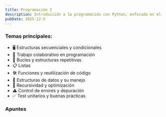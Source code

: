 ```yaml
---
title: Programación I
description: Introducción a la programación con Python, enfocada en el pensamiento lógico y la resolución de problemas mediante código claro y eficiente.
pubDate: 2025-12-5
---
```


<h3 class="assignatureTitle">Temas principales:</h3>

- 🖥️ Estructuras secuenciales y condicionales
- 🤝 Trabajo colaborativo en programación
- 🔄 Bucles y estructuras repetitivas
- 📋 Listas
- 🛠️ Funciones y reutilización de código
- 📂 Estructuras de datos y su manejo
- 🔁 Recursividad y optimización
- ⚠️ Control de errores y depuración
- ✅ Test unitarios y buenas prácticas

<h3 class="assignatureTitle">Apuntes</h3>

<P1 />
